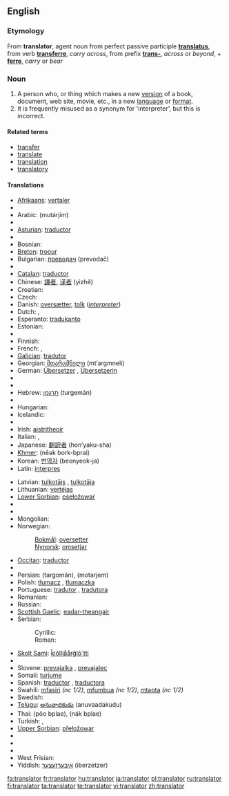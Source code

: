 ==English==

===Etymology===
From {{L.}} '''translator''', agent noun from perfect passive participle '''[[translatus]]''', from verb '''[[transferre]]''', ''carry across'', from prefix '''[[trans-]]''', ''across'' or ''beyond'', + '''[[ferre]]''', ''carry'' or ''bear''

===Noun===
{{en-noun}}

# A person who, or thing which makes a new [[version]] of a book, document, web site, movie, etc., in a new [[language]] or [[format]].
# It is frequently misused as a synonym for 'interpreter', but this is incorrect.

====Related terms====
* [[transfer]]
* [[translate]]
* [[translation]]
* [[translatory]]

====Translations====
{{trans-top|someone who translates}}
* [[Afrikaans]]: [[vertaler]]
* {{trreq|Albanian}}
* Arabic: {{Arab|[[مترجم]]}} (mutárjim) {{m}}
* {{trreq|Armenian}}
* [[Asturian]]: [[traductor]]
* {{trreq|Basque}}
* Bosnian: {{t-|bs|prevodilac|m}}
* [[Breton]]: [[troour]]
* Bulgarian: [[прeвoдач]] (prevodač) {{m}}
* {{trreq|Burmese}}
* [[Catalan]]: [[traductor]]
* Chinese: [[譯者]], [[译者]] (yìzhě)
* Croatian: {{t-|hr|prevoditelj|m}}
* Czech: {{t-|cs|překladatel|m}}
* Danish: [[oversætter]], [[tolk]] (''[[interpreter]]'')
* Dutch: {{t+|nl|vertaler|m}}, {{t-|nl|vertaalster|f}}
* Esperanto: [[tradukanto]]
* Estonian: {{t-|et|tõlk}}
* {{trreq|Faroese}}
* Finnish: {{t+|fi|kääntäjä}}
* French: {{t+|fr|traducteur|m}}, {{t+|fr|traductrice|f}}
* [[Galician]]: [[tradutor]]
* Georgian: [[მთარგმნელი]] (mt‘argmneli)
* German: [[Übersetzer]] {{m}}, [[Übersetzerin]] {{f}}
* {{trreq|Greek}}
* {{trreq|Hawaiian}}
* Hebrew: [[תרגמן]] (turgemán) {{m}}
* {{trreq|Hindi}}
* Hungarian: {{t+|hu|fordító}}
* Icelandic: {{t+|is|þýðandi|m}}
* {{trreq|Indonesian}}
* Irish: [[aistritheoir]] {{m}}
* Italian: {{t+|it|traduttore|m}}, {{t+|it|traduttrice|f}}
* Japanese: [[翻訳者]] (hon’yaku-sha)
* [[Khmer]]: {{Khmr|[[អ្នកបកប្រែ]]}} (nēək bork-bprai)
* Korean: [[번역자]] (beonyeok-ja)
* Latin: [[interpres]] {{c}}
{{trans-mid}}
* Latvian: [[tulkotājs]] {{m}}, [[tulkotāja]] {{f}}
* Lithuanian: [[vertėjas]]
* [[Lower Sorbian]]: [[pśełožowaŕ]]
* {{trreq|Macedonian}}
* {{trreq|Maori}}
* Mongolian: {{t-|mn|орчуулагч|tr=orçuulagç|sc=Cyrl|xs=Mongolian}}
* Norwegian:
*: [[Bokmål]]: [[oversetter]] {{m}}
*: [[Nynorsk]]: [[omsetjar]] {{m}}
* [[Occitan]]: [[traductor]]
* {{trreq|Old English}}
* Persian: {{fa-Arab|[[ترگمان]]}} (targomân), {{fa-Arab|[[مترجم]]}} (motarjem)
* Polish: [[tłumacz]] {{m}}, [[tłumaczka]] {{f}}
* Portuguese: [[tradutor]] {{m}}, [[tradutora]] {{f}}
* Romanian: {{t|ro|traducător|m}}
* Russian: {{t+|ru|переводчик|m|tr=perevódčik|sc=Cyrl}}
* [[Scottish Gaelic]]: [[eadar-theangair]] {{m}}
* Serbian:
*: Cyrillic: {{t-|sr|преводилац|m|sc=Cyrl}}
*: Roman: {{t-|sr|prevodilac|m}}
* [[Skolt Sami]]: [[ǩiõlljåårǧlõ´tti]]
* {{trreq|Slovak}}
* Slovene: [[prevajalka]] {{f}}, [[prevajalec]] {{m}}
* Somali: [[turjume]]
* Spanish: [[traductor]] {{m}}, [[traductora]] {{f}}
* Swahili: [[mfasiri]] ''(nc 1/2)'', [[mfumbua]] ''(nc 1/2)'', [[mtapta]] ''(nc 1/2)''
* Swedish: {{t+|sv|översättare|c}}
* [[Telugu]]: [[అనువాదకుడు]] (anuvaadakudu)
* Thai: {{Thai|[[ผู้แปล]]}} (pôo bplae), {{Thai|[[นักแปล]]}} (nák bplae)
* Turkish: {{t+|tr|çevirmen}}, {{t+|tr|tercüman}}
* [[Upper Sorbian]]: [[přełožowar]]
* {{trreq|Urdu}}
* {{trreq|Vietnamese}}
* {{trreq|Welsh}}
* West Frisian: {{t|fy|oersetter|m|xs=West Frisian}}
* Yiddish: [[איבערזעצער]] (iberzetzer) {{m}}
{{trans-bottom}}

[[fa:translator]]
[[fr:translator]]
[[hu:translator]]
[[ja:translator]]
[[pl:translator]]
[[ru:translator]]
[[fi:translator]]
[[ta:translator]]
[[te:translator]]
[[vi:translator]]
[[zh:translator]]
